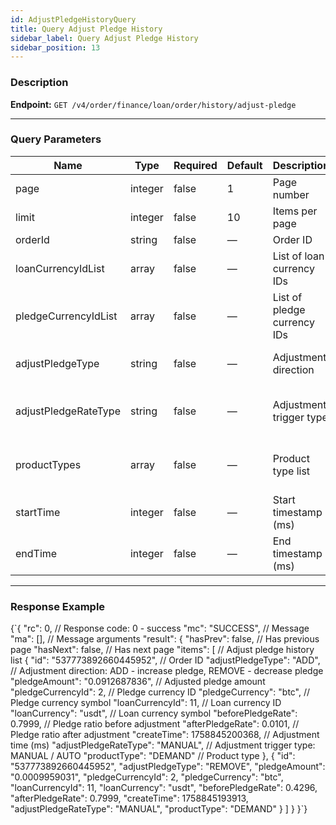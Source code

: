 ```yaml
---
id: AdjustPledgeHistoryQuery
title: Query Adjust Pledge History
sidebar_label: Query Adjust Pledge History
sidebar_position: 13
---
```



### Description

**Endpoint:** `GET /v4/order/finance/loan/order/history/adjust-pledge`

---

### Query Parameters

| Name | Type | Required | Default | Description | Allowed Values |
| --- | --- | --- | --- | --- | --- |
| page | integer | false | 1 | Page number | — |
| limit | integer | false | 10 | Items per page | — |
| orderId | string | false | — | Order ID | — |
| loanCurrencyIdList | array | false | — | List of loan currency IDs | — |
| pledgeCurrencyIdList | array | false | — | List of pledge currency IDs | — |
| adjustPledgeType | string | false | — | Adjustment direction | ADD (increase pledge), REMOVE (decrease pledge) |
| adjustPledgeRateType | string | false | — | Adjustment trigger type | MANUAL (manual adjustment), AUTO (automatic adjustment) |
| productTypes | array | false | — | Product type list | SEVEN_DAY_APR, THIRTY_DAY_APR, NINETY_DAY_APR, DEMAND, VIP |
| startTime | integer | false | — | Start timestamp (ms) | — |
| endTime | integer | false | — | End timestamp (ms) | — |

---

### Response Example

<CodeBlock language="json" title="Response Example">
  {`{
  "rc": 0,                                        // Response code: 0 - success
  "mc": "SUCCESS",                                // Message
  "ma": [],                                       // Message arguments
  "result": {
    "hasPrev": false,                             // Has previous page
    "hasNext": false,                             // Has next page
    "items": [                                    // Adjust pledge history list
      {
        "id": "537773892660445952",               // Order ID
        "adjustPledgeType": "ADD",                // Adjustment direction: ADD - increase pledge, REMOVE - decrease pledge
        "pledgeAmount": "0.0912687836",           // Adjusted pledge amount
        "pledgeCurrencyId": 2,                    // Pledge currency ID
        "pledgeCurrency": "btc",                  // Pledge currency symbol
        "loanCurrencyId": 11,                     // Loan currency ID
        "loanCurrency": "usdt",                   // Loan currency symbol
        "beforePledgeRate": 0.7999,               // Pledge ratio before adjustment
        "afterPledgeRate": 0.0101,                // Pledge ratio after adjustment
        "createTime": 1758845200368,              // Adjustment time (ms)
        "adjustPledgeRateType": "MANUAL",         // Adjustment trigger type: MANUAL / AUTO
        "productType": "DEMAND"                   // Product type
      },
      {
        "id": "537773892660445952",
        "adjustPledgeType": "REMOVE",
        "pledgeAmount": "0.0009959031",
        "pledgeCurrencyId": 2,
        "pledgeCurrency": "btc",
        "loanCurrencyId": 11,
        "loanCurrency": "usdt",
        "beforePledgeRate": 0.4296,
        "afterPledgeRate": 0.7999,
        "createTime": 1758845193913,
        "adjustPledgeRateType": "MANUAL",
        "productType": "DEMAND"
      }
    ]
  }
}`}
</CodeBlock>
